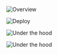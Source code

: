 

<Row>

<Column colMd={2} colLg={2} noGutterMdLeft>
    <ArticleCard
      title="Introduction & Overview"
      color="dark"
      href="/introduction"
      actionIcon="arrowRight"
      >

![Overview](../images/niklas-ohlrogge-wtgjxJCZM3A-unsplash.jpg)

  </ArticleCard>
</Column>

<Column colMd={2} colLg={2} noGutterMdLeft>
    <ArticleCard
      title="Deploy"
      color="dark"
      href="/cp-deploy/overview"
      actionIcon="arrowRight"
      >

![Deploy](../images/lenny-kuhne-jHZ70nRk7Ns-unsplash.jpg)

  </ArticleCard>
</Column>

<Column colMd={2} colLg={2} noGutterMdLeft>
    <ArticleCard
      title="Advanced Configuration"
      color="dark"
      href="/advanced/gitops"
      actionIcon="arrowRight"
      >

![Under the hood](../images/roman-synkevych-wX2L8L-fGeA-unsplash.jpg)

  </ArticleCard>
</Column>

<Column colMd={2} colLg={2} noGutterMdLeft>
    <ArticleCard
      title="Under the Hood"
      color="dark"
      href="/cpd-design"
      actionIcon="arrowRight"
      >

![Under the hood](../images/neonbrand-2K_-PG95qlI-unsplash.jpg)

  </ArticleCard>
</Column>


</Row>
